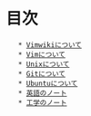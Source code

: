 = 目次 =
	* [[AboutVimwik|Vimwikiについて]]
	* [[VimTips|Vimについて]]
	* [[UnixTips|Unixについて]]
	* [[GitTips|Gitについて]]
	* [[AboutUbuntu|Ubuntuについて]]
	* [[English|英語のノート]]
	* [[Engineering|工学のノート]]
